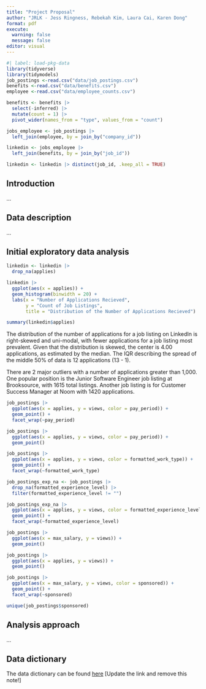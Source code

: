 ```yaml
---
title: "Project Proposal"
author: "JRLK - Jess Ringness, Rebekah Kim, Laura Cai, Karen Dong"
format: pdf
execute: 
  warning: false
  message: false
editor: visual
---
```


```r
#| label: load-pkg-data
library(tidyverse)
library(tidymodels)
job_postings <-read.csv("data/job_postings.csv")
benefits <-read.csv("data/benefits.csv")
employee <-read.csv("data/employee_counts.csv")
```

```r
benefits <- benefits |>
  select(-inferred) |>
  mutate(count = 1) |>
  pivot_wider(names_from = "type", values_from = "count")
```


```r
jobs_employee <- job_postings |>
  left_join(employee, by = join_by("company_id"))
```

```r
linkedin <- jobs_employee |>
  left_join(benefits, by = join_by("job_id"))

linkedin <- linkedin |> distinct(job_id, .keep_all = TRUE)
```

## Introduction

...

## Data description

...

## Initial exploratory data analysis

```r
linkedin <- linkedin |> 
  drop_na(applies)
```

```r
linkedin |>
  ggplot(aes(x = applies)) +
  geom_histogram(binwidth = 20) +
  labs(x = "Number of Applications Recieved",
       y = "Count of Job Listings",
       title = "Distribution of the Number of Applications Recieved") 
```

```r
summary(linkedin$applies)
```

The distribution of the number of applications for a job listing on LinkedIn is right-skewed and uni-modal, with fewer applications for a job listing most prevalent. Given that the distribution is skewed, the center is 4.00 applications, as estimated by the median. The IQR describing the spread of the middle 50% of data is 12 applications (13 - 1). 

There are 2 major outliers with a number of applications greater than 1,000. One popular position is the Junior Software Engineer job listing at Brooksource, with 1615 total listings. Another job listing is for Customer Success Manager at Noom with 1420 applications. 

```r
job_postings |>
  ggplot(aes(x = applies, y = views, color = pay_period)) +
  geom_point() + 
  facet_wrap(~pay_period)
```

```r
job_postings |>
  ggplot(aes(x = applies, y = views, color = pay_period)) +
  geom_point() 
```

```r
job_postings |>
  ggplot(aes(x = applies, y = views, color = formatted_work_type)) +
  geom_point() + 
  facet_wrap(~formatted_work_type)
```

```r
job_postings_exp_na <- job_postings |> 
  drop_na(formatted_experience_level) |>
  filter(formatted_experience_level != "")
```

```r
job_postings_exp_na |>
  ggplot(aes(x = applies, y = views, color = formatted_experience_level)) +
  geom_point() + 
  facet_wrap(~formatted_experience_level)
```

```r
job_postings |>
  ggplot(aes(x = max_salary, y = views)) +
  geom_point()
```

```r
job_postings |>
  ggplot(aes(x = applies, y = views)) +
  geom_point()
```

```r
job_postings |>
  ggplot(aes(x = max_salary, y = views, color = sponsored)) +
  geom_point() + 
  facet_wrap(~sponsored)
```

```r
unique(job_postings$sponsored)
```

## Analysis approach

...

## Data dictionary

The data dictionary can be found [here](ADD%20LINK!!!) \[Update the link and remove this note!\]
